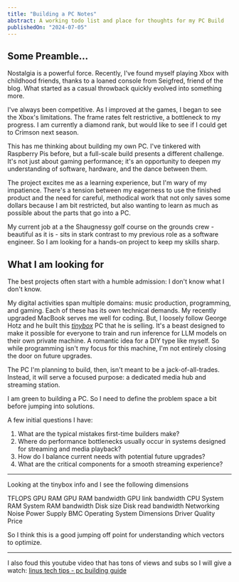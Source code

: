 ```yaml
---
title: "Building a PC Notes"
abstract: A working todo list and place for thoughts for my PC Build
publishedOn: "2024-07-05"
---
```


## Some Preamble...

Nostalgia is a powerful force. Recently, I've found myself playing Xbox with childhood friends, thanks to a loaned console from Seigfred, friend of the blog. What started as a casual throwback quickly evolved into something more.

I've always been competitive. As I improved at the games, I began to see the Xbox's limitations. The frame rates felt restrictive, a bottleneck to my progress. I am currently a diamond rank, but would like to see if I could get to Crimson next season.

This has me thinking about building my own PC. I've tinkered with Raspberry Pis before, but a full-scale build presents a different challenge. It's not just about gaming performance; it's an opportunity to deepen my understanding of software, hardware, and the dance between them.

The project excites me as a learning experience, but I'm wary of my impatience. There's a tension between my eagerness to use the finished product and the need for careful, methodical work that not only saves some dollars because I am bit restricted, but also wanting to learn as much as possible about the parts that go into a PC.

My current job at a the Shaugnessy golf course on the grounds crew - beautiful as it is - sits in stark contrast to my previous role as a software engineer. So I am looking for a hands-on project to keep my skills sharp.

## What I am looking for

The best projects often start with a humble admission: I don't know what I don't know.

My digital activities span multiple domains: music production, programming, and gaming. Each of these has its own technical demands. My recently upgraded MacBook serves me well for coding. But, I loosely follow George Hotz and he built this _[tinybox](https://tinygrad.org/)_ PC that he is selling. It's a beast designed to make it possible for everyone to train and run inference for LLM models on their own private machine. A romantic idea for a DIY type like myself. So while programming isn't my focus for this machine, I'm not entirely closing the door on future upgrades.

The PC I'm planning to build, then, isn't meant to be a jack-of-all-trades. Instead, it will serve a focused purpose: a dedicated media hub and streaming station.

I am green to building a PC. So I need to define the problem space a bit before jumping into solutions.

A few initial questions I have:

1. What are the typical mistakes first-time builders make?
2. Where do performance bottlenecks usually occur in systems designed for streaming and media playback?
3. How do I balance current needs with potential future upgrades?
4. What are the critical components for a smooth streaming experience?

---

Looking at the tinybox info and I see the following dimensions

TFLOPS
GPU RAM
GPU RAM bandwidth
GPU link bandwidth
CPU
System RAM
System RAM bandwidth
Disk size
Disk read bandwidth
Networking
Noise
Power Supply
BMC
Operating System
Dimensions
Driver Quality
Price

So I think this is a good jumping off point for understanding which vectors to optimize.

---

I also foud this youtube video that has tons of views and subs so I will give a watch: [linus tech tips - pc building guide](https://www.youtube.com/watch?v=s1fxZ-VWs2U)

